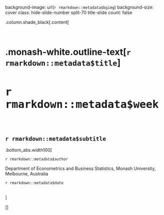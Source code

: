 
background-image: url(`r rmarkdown::metadata$bgimg`)
background-size: cover
class: hide-slide-number split-70 title-slide
count: false

.column.shade_black[.content[

<br>

# .monash-white.outline-text[`r rmarkdown::metadata$title`]

<h2 class="monash-white outline-text" style="font-size: 30pt!important;">`r rmarkdown::metadata$week`</h2>

<br>

<h2 style="font-weight:900!important;">`r rmarkdown::metadata$subtitle`</h2>

.bottom_abs.width100[

 *`r rmarkdown::metadata$author`*

Department of Econometrics and Business Statistics, Monash University, Melbourne, Australia


`r rmarkdown::metadata$date`

<br>
]


]]



<div class="column transition monash-m-new delay-1s" style="clip-path:url(#swipe__clip-path);">
<div class="background-image" style="background-image:url('images/large.png');background-position: center;background-size:cover;">
<svg class="clip-svg absolute">
<defs>
<clipPath id="swipe__clip-path" clipPathUnits="objectBoundingBox">
<polygon points="0.5745 0, 0.5 0.33, 0.42 0, 0 0, 0 1, 0.27 1, 0.27 0.59, 0.37 1, 0.634 1, 0.736 0.59, 0.736 1, 1 1, 1 0, 0.5745 0" />
</clipPath>
</defs>	
</svg>
</div>
</div>


